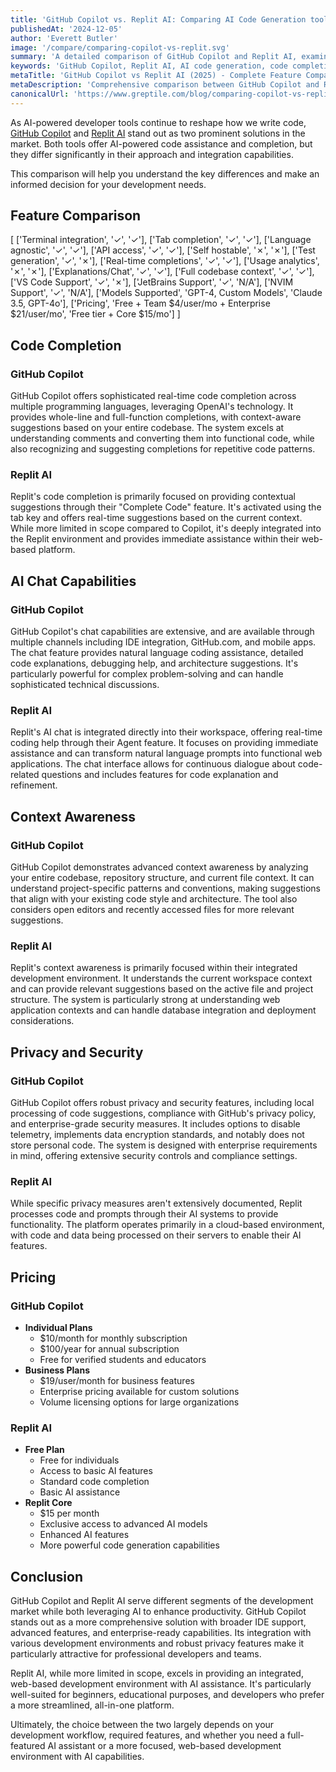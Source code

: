 ```yaml
---
title: 'GitHub Copilot vs. Replit AI: Comparing AI Code Generation tools (2025)'
publishedAt: '2024-12-05'
author: 'Everett Butler'
image: '/compare/comparing-copilot-vs-replit.svg'
summary: 'A detailed comparison of GitHub Copilot and Replit AI, examining their features, capabilities, pricing, and use cases to help developers choose the right AI-powered development tool.'
keywords: 'GitHub Copilot, Replit AI, AI code generation, code completion, developer tools comparison, AI programming, code assistance, development environment'
metaTitle: 'GitHub Copilot vs Replit AI (2025) - Complete Feature Comparison'
metaDescription: 'Comprehensive comparison between GitHub Copilot and Replit AI, exploring their features, pricing, and capabilities to help developers make an informed choice.'
canonicalUrl: 'https://www.greptile.com/blog/comparing-copilot-vs-replit'
---
```


As AI-powered developer tools continue to reshape how we write code, [GitHub Copilot](https://github.com/home) and [Replit AI](https://replit.com/) stand out as two prominent solutions in the market. Both tools offer AI-powered code assistance and completion, but they differ significantly in their approach and integration capabilities. 

This comparison will help you understand the key differences and make an informed decision for your development needs.

## Feature Comparison

[
    ['Terminal integration', '✓', '✓'],
    ['Tab completion', '✓', '✓'],
    ['Language agnostic', '✓', '✓'],
    ['API access', '✓', '✓'],
    ['Self hostable', '✗', '✗'],
    ['Test generation', '✓', '✗'],
    ['Real-time completions', '✓', '✓'],
    ['Usage analytics', '✗', '✗'],
    ['Explanations/Chat', '✓', '✓'],
    ['Full codebase context', '✓', '✓'],
    ['VS Code Support', '✓', '✗'],
    ['JetBrains Support', '✓', 'N/A'],
    ['NVIM Support', '✓', 'N/A'],
    ['Models Supported', 'GPT-4, Custom Models', 'Claude 3.5, GPT-4o'],
    ['Pricing', 'Free + Team $4/user/mo + Enterprise $21/user/mo', 'Free tier + Core $15/mo']
]

## Code Completion

### GitHub Copilot
GitHub Copilot offers sophisticated real-time code completion across multiple programming languages, leveraging OpenAI's technology. It provides whole-line and full-function completions, with context-aware suggestions based on your entire codebase. The system excels at understanding comments and converting them into functional code, while also recognizing and suggesting completions for repetitive code patterns.

### Replit AI
Replit's code completion is primarily focused on providing contextual suggestions through their "Complete Code" feature. It's activated using the tab key and offers real-time suggestions based on the current context. While more limited in scope compared to Copilot, it's deeply integrated into the Replit environment and provides immediate assistance within their web-based platform.

## AI Chat Capabilities

### GitHub Copilot
GitHub Copilot's chat capabilities are extensive, and are available through multiple channels including IDE integration, GitHub.com, and mobile apps. The chat feature provides natural language coding assistance, detailed code explanations, debugging help, and architecture suggestions. It's particularly powerful for complex problem-solving and can handle sophisticated technical discussions.

### Replit AI
Replit's AI chat is integrated directly into their workspace, offering real-time coding help through their Agent feature. It focuses on providing immediate assistance and can transform natural language prompts into functional web applications. The chat interface allows for continuous dialogue about code-related questions and includes features for code explanation and refinement.

## Context Awareness

### GitHub Copilot
GitHub Copilot demonstrates advanced context awareness by analyzing your entire codebase, repository structure, and current file context. It can understand project-specific patterns and conventions, making suggestions that align with your existing code style and architecture. The tool also considers open editors and recently accessed files for more relevant suggestions.

### Replit AI
Replit's context awareness is primarily focused within their integrated development environment. It understands the current workspace context and can provide relevant suggestions based on the active file and project structure. The system is particularly strong at understanding web application contexts and can handle database integration and deployment considerations.

## Privacy and Security

### GitHub Copilot
GitHub Copilot offers robust privacy and security features, including local processing of code suggestions, compliance with GitHub's privacy policy, and enterprise-grade security measures. It includes options to disable telemetry, implements data encryption standards, and notably does not store personal code. The system is designed with enterprise requirements in mind, offering extensive security controls and compliance settings.

### Replit AI
While specific privacy measures aren't extensively documented, Replit processes code and prompts through their AI systems to provide functionality. The platform operates primarily in a cloud-based environment, with code and data being processed on their servers to enable their AI features.

## Pricing

### GitHub Copilot
- **Individual Plans**
  - $10/month for monthly subscription
  - $100/year for annual subscription
  - Free for verified students and educators
- **Business Plans**
  - $19/user/month for business features
  - Enterprise pricing available for custom solutions
  - Volume licensing options for large organizations

### Replit AI
- **Free Plan**
  - Free for individuals
  - Access to basic AI features
  - Standard code completion
  - Basic AI assistance
- **Replit Core**
  - $15 per month
  - Exclusive access to advanced AI models
  - Enhanced AI features
  - More powerful code generation capabilities

## Conclusion

GitHub Copilot and Replit AI serve different segments of the development market while both leveraging AI to enhance productivity. GitHub Copilot stands out as a more comprehensive solution with broader IDE support, advanced features, and enterprise-ready capabilities. Its integration with various development environments and robust privacy features make it particularly attractive for professional developers and teams.

Replit AI, while more limited in scope, excels in providing an integrated, web-based development environment with AI assistance. It's particularly well-suited for beginners, educational purposes, and developers who prefer a more streamlined, all-in-one platform. 

Ultimately, the choice between the two largely depends on your development workflow, required features, and whether you need a full-featured AI assistant or a more focused, web-based development environment with AI capabilities.
